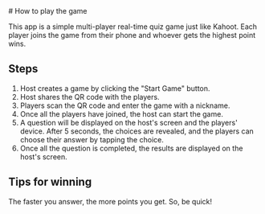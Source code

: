 <div className="max-w-3xl mx-auto">
# How to play the game

This app is a simple multi-player real-time quiz game just like Kahoot. Each player joins the game from their phone and whoever gets the highest point wins.

## Steps

1. Host creates a game by clicking the "Start Game" button.
2. Host shares the QR code with the players. 
3. Players scan the QR code and enter the game with a nickname.
4. Once all the players have joined, the host can start the game.
5. A question will be displayed on the host's screen and the players' device. After 5 seconds, the choices are revealed, and the players can choose their answer by tapping the choice.
6. Once all the question is completed, the results are displayed on the host's screen.

## Tips for winning

The faster you answer, the more points you get. So, be quick!

</div>

